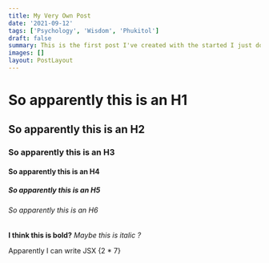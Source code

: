 ```yaml
---
title: My Very Own Post
date: '2021-09-12'
tags: ['Psychology', 'Wisdom', 'Phukitol']
draft: false
summary: This is the first post I've created with the started I just downloaded.
images: []
layout: PostLayout
---
```


# So apparently this is an H1

## So apparently this is an H2

### So apparently this is an H3

#### So apparently this is an H4

##### So apparently this is an H5

###### So apparently this is an H6

**I think this is bold?**
_Maybe this is italic ?_

<p>Apparently I can write JSX {2 * 7}</p>

